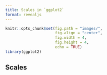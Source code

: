 ```yaml
---
title: Scales in `ggplot2`
format: revealjs
---
```


```r
knitr::opts_chunk$set(fig.path = "images/",
                      fig.align = "center",
                      fig.width = 4, 
                      fig.height = 4,
                      echo = TRUE)
library(ggplot2)
```

## Scales
